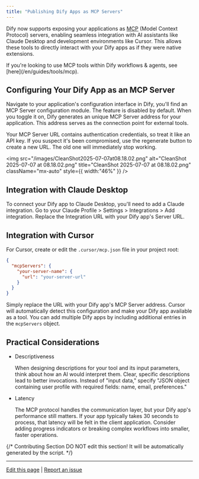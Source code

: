 ```yaml
---
title: "Publishing Dify Apps as MCP Servers"
---
```


Dify now supports exposing your applications as [MCP](https://modelcontextprotocol.io/introduction) (Model Context Protocol) servers, enabling seamless integration with AI assistants like Claude Desktop and development environments like Cursor. This allows these tools to directly interact with your Dify apps as if they were native extensions.

<Note>
  If you're looking to use MCP tools within Dify workflows & agents, see [here](/en/guides/tools/mcp).
</Note>

## Configuring Your Dify App as an MCP Server

Navigate to your application's configuration interface in Dify, you'll find an MCP Server configuration module. The feature is disabled by default. When you toggle it on, Dify generates an unique MCP Server address for your application. This address serves as the connection point for external tools.

<Danger>
  Your MCP Server URL contains authentication credentials, so treat it like an API key. If you suspect it's been compromised, use the regenerate button to create a new URL. The old one will immediately stop working.
</Danger>

<img
  src="/images/CleanShot2025-07-07at08.18.02.png"
  alt="CleanShot 2025-07-07 at 08.18.02.png"
  title="CleanShot 2025-07-07 at 08.18.02.png"
  className="mx-auto"
  style={{ width:"46%" }}
/>

## Integration with Claude Desktop

To connect your Dify app to Claude Desktop, you'll need to add a Claude integration. Go to your Claude Profile \> Settings \> Integrations \> Add integration. Replace the Integration URL with your Dify app's Server URL.

## Integration with Cursor

For Cursor, create or edit the `.cursor/mcp.json` file in your project root:

```json
{
  "mcpServers": {
    "your-server-name": {
      "url": "your-server-url"
    }
  }
}
```

Simply replace the URL with your Dify app's MCP Server address. Cursor will automatically detect this configuration and make your Dify app available as a tool. You can add multiple Dify apps by including additional entries in the `mcpServers` object.

## Practical Considerations

- Descriptiveness

  When designing descriptions for your tool and its input parameters, think about how an AI would interpret them. Clear, specific descriptions lead to better invocations. Instead of "input data," specify "JSON object containing user profile with required fields: name, email, preferences."
- Latency

  The MCP protocol handles the communication layer, but your Dify app's performance still matters. If your app typically takes 30 seconds to process, that latency will be felt in the client application. Consider adding progress indicators or breaking complex workflows into smaller, faster operations.

{/*
Contributing Section
DO NOT edit this section!
It will be automatically generated by the script.
*/}

---

[Edit this page](https://github.com/langgenius/dify-docs/edit/main/en/guides/application-publishing/publish-mcp.mdx) | [Report an issue](https://github.com/langgenius/dify-docs/issues/new?title=Documentation%20Issue%3A%20sh-&body=%23%23%20Issue%20Description%0A%3C%21--%20Please%20briefly%20describe%20the%20issue%20you%20found%20--%3E%0A%0A%23%23%20Page%20Link%0Ahttps%3A%2F%2Fgithub.com%2Flanggenius%2Fdify-docs%2Fblob%2Fmain%2Fen/guides/application-publishing%2Fpublish-mcp.mdx%0A%0A%23%23%20Suggested%20Changes%0A%3C%21--%20If%20you%20have%20specific%20suggestions%20for%20changes%2C%20please%20describe%20them%20here%20--%3E%0A%0A%3C%21--%20Thank%20you%20for%20helping%20improve%20our%20documentation%21%20--%3E)

